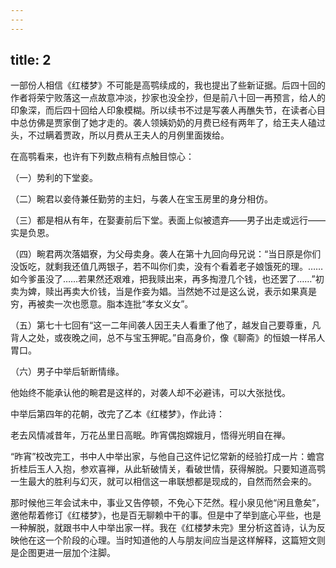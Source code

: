```yaml
---
---
---
```

title: 2
---




一部份人相信《红楼梦》不可能是高鹗续成的，我也提出了些新证据。后四十回的作者将荣宁败落这一点故意冲淡，抄家也没全抄，但是前八十回一再预言，给人的印象深，而后四十回给人印象模糊。所以续书不过是写袭人再醮失节，在读者心目中总仿佛是贾家倒了她才走的。袭人领姨奶奶的月费已经有两年了，给王夫人磕过头，不过瞒着贾政，所以月费从王夫人的月例里面拨给。

在高鹗看来，也许有下列数点稍有点触目惊心：

（一）势利的下堂妾。

（二）畹君以妾侍兼任勤劳的主妇，与袭人在宝玉房里的身分相仿。

（三）都是相从有年，在娶妻前后下堂。表面上似被遗弃——男子出走或远行——实是负恩。

（四）畹君两次落娼寮，为父母卖身。袭人在第十九回向母兄说：“当日原是你们没饭吃，就剩我还值几两银子，若不叫你们卖，没有个看着老子娘饿死的理。……如今爹虽没了……若果然还艰难，把我赎出来，再多掏澄几个钱，也还罢了……”初卖为婢，赎出再卖大价钱，当是作妾为娼。当然她不过是这么说，表示如果真是穷，再被卖一次也愿意。脂本连批“孝女义女”。

（五）第七十七回有“这一二年间袭人因王夫人看重了他了，越发自己要尊重，凡背人之处，或夜晚之间，总不与宝玉狎昵。”自高身价，像《聊斋》的恒娘一样吊人胃口。

（六）男子中举后斩断情缘。

他始终不能承认他的畹君是这样的，对袭人却不必避讳，可以大张挞伐。

中举后第四年的花朝，改完了乙本《红楼梦》，作此诗：

老去风情减昔年，万花丛里日高眠。昨宵偶抱嫦娥月，悟得光明自在禅。

“昨宵”校改完工，书中人中举出家，与他自己这件记忆常新的经验打成一片：蟾宫折桂后玉人入抱，参欢喜禅，从此斩破情关，看破世情，获得解脱。只要知道高鹗一生最大的胜利与幻灭，就可以相信这一串联想都是现成的，自然而然会来的。

那时候他三年会试未中，事业又告停顿，不免心下茫然。程小泉见他“闲且惫矣”，邀他帮着修订《红楼梦》，也是百无聊赖中干的事。但是中了举到底心平些，也是一种解脱，就跟书中人中举出家一样。我在《红楼梦未完》里分析这首诗，认为反映他在这一个阶段的心理。当时知道他的人与朋友间应当是这样解释，这篇短文则是企图更进一层加个注脚。